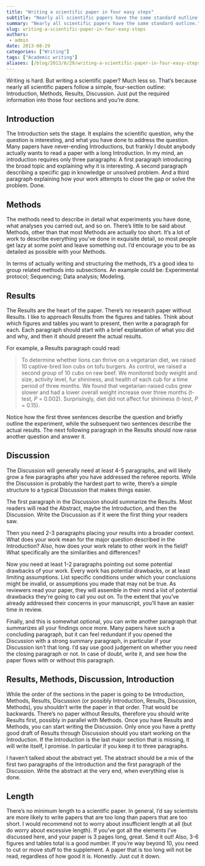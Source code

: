 ```yaml
---
title: "Writing a scientific paper in four easy steps"
subtitle: "Nearly all scientific papers have the same standard outline."
summary: "Nearly all scientific papers have the same standard outline."
slug: writing-a-scientific-paper-in-four-easy-steps
authors:
 - admin
date: 2013-08-29
categories: ["Writing"]
tags: ["Academic writing"]
aliases: [/blog/2013/8/29/writing-a-scientific-paper-in-four-easy-steps]
---
```

Writing is hard. But writing a scientific paper? Much less so. That’s because nearly all scientific papers follow a simple, four-section outline: Introduction, Methods, Results, Discussion. Just put the required information into those four sections and you’re done.

## Introduction

The Introduction sets the stage. It explains the scientific question, why the question is interesting, and what you have done to address the question. Many papers have never-ending Introductions, but frankly I doubt anybody actually wants to read a paper with a long Introduction. In my mind, an introduction requires only three paragraphs: A first paragraph introducing the broad topic and explaining why it is interesting. A second paragraph describing a specific gap in knowledge or unsolved problem. And a third paragraph explaining how your work attempts to close the gap or solve the problem. Done.

## Methods

The methods need to describe in detail what experiments you have done, what analyses you carried out, and so on. There’s little to be said about Methods, other than that most Methods are actually too short. It’s a lot of work to describe everything you’ve done in exquisite detail, so most people get lazy at some point and leave something out. I’d encourage you to be as detailed as possible with your Methods.

In terms of actually writing and structuring the methods, it’s a good idea to group related methods into subsections. An example could be: Experimental protocol; Sequencing; Data analysis; Modeling.

## Results

The Results are the heart of the paper. There’s no research paper without Results. I like to approach Results from the figures and tables. Think about which figures and tables you want to present, then write a paragraph for each. Each paragraph should start with a brief explanation of what you did and why, and then it should present the actual results.

For example, a Results paragraph could read:

> To determine whether lions can thrive on a vegetarian diet, we raised 10 captive-bred lion cubs on tofu burgers. As control, we raised a second group of 10 cubs on raw beef. We monitored body weight and size, activity level, fur shininess, and health of each cub for a time period of three months. We found that vegetarian-raised cubs grew slower and had a lower overall weight increase over three months (t-test, *P* = 0.002). Surprisingly, diet did not affect fur shininess (t-test, *P* = 0.15).

Notice how the first three sentences describe the question and briefly outline the experiment, while the subsequent two sentences describe the actual results. The next following paragraph in the Results should now raise another question and answer it.

## Discussion

The Discussion will generally need at least 4-5 paragraphs, and will likely grow a few paragraphs after you have addressed the referee reports. While the Discussion is probably the hardest part to write, there’s a simple structure to a typical Discussion that makes things easier.

The first paragraph in the Discussion should summarize the Results. Most readers will read the Abstract, maybe the Introduction, and then the Discussion. Write the Discussion as if it were the first thing your readers saw.

Then you need 2-3 paragraphs placing your results into a broader context. What does your work mean for the major question described in the Introduction? Also, how does your work relate to other work in the field? What specifically are the similarities and differences?

Now you need at least 1-2 paragraphs pointing out some potential drawbacks of your work. Every work has potential drawbacks, or at least limiting assumptions. List specific conditions under which your conclusions might be invalid, or assumptions you made that may not be true. As reviewers read your paper, they will assemble in their mind a list of potential drawbacks they’re going to call you out on. To the extent that you’ve already addressed their concerns in your manuscript, you’ll have an easier time in review.

Finally, and this is somewhat optional, you can write another paragraph that summarizes all your findings once more. Many papers have such a concluding paragraph, but it can feel redundant if you opened the Discussion with a strong summary paragraph, in particular if your Discussion isn’t that long. I’d say use good judgement on whether you need the closing paragraph or not. In case of doubt, write it, and see how the paper flows with or without this paragraph.

## Results, Methods, Discussion, Introduction

While the order of the sections in the paper is going to be Introduction, Methods, Results, Discussion (or possibly Introduction, Results, Discussion, Methods), you shouldn’t write the paper in that order. That would be backwards. There’s no paper without Results, therefore you should write Results first, possibly in parallel with Methods. Once you have Results and Methods, you can start writing the Discussion. Only once you have a pretty good draft of Results through Discussion should you start working on the Introduction. If the Introduction is the last major section that is missing, it will write itself, I promise. In particular if you keep it to three paragraphs.

I haven’t talked about the abstract yet. The abstract should be a mix of the first two paragraphs of the Introduction and the first paragraph of the Discussion. Write the abstract at the very end, when everything else is done.

## Length

There’s no minimum length to a scientific paper. In general, I’d say scientists are more likely to write papers that are too long than papers that are too short. I would recommend not to worry about insufficient length at all (but do worry about excessive length). If you’ve got all the elements I’ve discussed here, and your paper is 3 pages long, great. Send it out! Also, 3-6 figures and tables total is a good number. If you’re way beyond 10, you need to cut or move stuff to the supplement. A paper that is too long will not be read, regardless of how good it is. Honestly. Just cut it down. 
